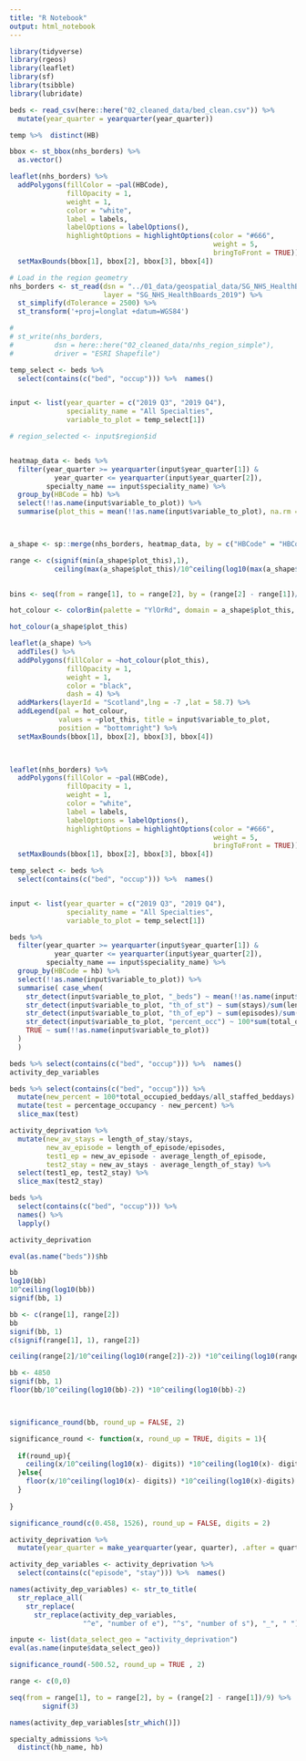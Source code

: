 ```yaml
---
title: "R Notebook"
output: html_notebook
---
```


```r
library(tidyverse)
library(rgeos)
library(leaflet)
library(sf)
library(tsibble)
library(lubridate)
```



```r
beds <- read_csv(here::here("02_cleaned_data/bed_clean.csv")) %>% 
  mutate(year_quarter = yearquarter(year_quarter))
```




```r
temp %>%  distinct(HB)
```





```r
bbox <- st_bbox(nhs_borders) %>% 
  as.vector()

leaflet(nhs_borders) %>% 
  addPolygons(fillColor = ~pal(HBCode),
              fillOpacity = 1,
              weight = 1, 
              color = "white",
              label = labels,
              labelOptions = labelOptions(),
              highlightOptions = highlightOptions(color = "#666",
                                                  weight = 5,
                                                  bringToFront = TRUE)) %>% 
  setMaxBounds(bbox[1], bbox[2], bbox[3], bbox[4])
```





```r
# Load in the region geometry
nhs_borders <- st_read(dsn = "../01_data/geospatial_data/SG_NHS_HealthBoards_2019/", 
                       layer = "SG_NHS_HealthBoards_2019") %>% 
  st_simplify(dTolerance = 2500) %>% 
  st_transform('+proj=longlat +datum=WGS84')

# 
# st_write(nhs_borders,
#          dsn = here::here("02_cleaned_data/nhs_region_simple"),
#          driver = "ESRI Shapefile")
```

```r
temp_select <- beds %>% 
  select(contains(c("bed", "occup"))) %>%  names()


input <- list(year_quarter = c("2019 Q3", "2019 Q4"),
              speciality_name = "All Specialties",
              variable_to_plot = temp_select[1])

# region_selected <- input$region$id


heatmap_data <- beds %>% 
  filter(year_quarter >= yearquarter(input$year_quarter[1]) &
           year_quarter <= yearquarter(input$year_quarter[2]),
         specialty_name == input$speciality_name) %>% 
  group_by(HBCode = hb) %>% 
  select(!!as.name(input$variable_to_plot)) %>% 
  summarise(plot_this = mean(!!as.name(input$variable_to_plot), na.rm = TRUE))



a_shape <- sp::merge(nhs_borders, heatmap_data, by = c("HBCode" = "HBCode"))

range <- c(signif(min(a_shape$plot_this),1), 
           ceiling(max(a_shape$plot_this)/10^ceiling(log10(max(a_shape$plot_this))-2)) *10^ceiling(log10(max(a_shape$plot_this))-2)) 
           

bins <- seq(from = range[1], to = range[2], by = (range[2] - range[1])/9)

hot_colour <- colorBin(palette = "YlOrRd", domain = a_shape$plot_this, bins = bins)

hot_colour(a_shape$plot_this)

leaflet(a_shape) %>% 
  addTiles() %>% 
  addPolygons(fillColor = ~hot_colour(plot_this),
              fillOpacity = 1,
              weight = 1, 
              color = "black",
              dash = 4) %>% 
  addMarkers(layerId = "Scotland",lng = -7 ,lat = 58.7) %>% 
  addLegend(pal = hot_colour,
            values = ~plot_this, title = input$variable_to_plot,
            position = "bottomright") %>% 
  setMaxBounds(bbox[1], bbox[2], bbox[3], bbox[4])

  
```


```r



leaflet(nhs_borders) %>% 
  addPolygons(fillColor = ~pal(HBCode),
              fillOpacity = 1,
              weight = 1, 
              color = "white",
              label = labels,
              labelOptions = labelOptions(),
              highlightOptions = highlightOptions(color = "#666",
                                                  weight = 5,
                                                  bringToFront = TRUE)) %>% 
  setMaxBounds(bbox[1], bbox[2], bbox[3], bbox[4])

```




```r
temp_select <- beds %>% 
  select(contains(c("bed", "occup"))) %>%  names()


input <- list(year_quarter = c("2019 Q3", "2019 Q4"),
              speciality_name = "All Specialties",
              variable_to_plot = temp_select[1])

beds %>% 
  filter(year_quarter >= yearquarter(input$year_quarter[1]) &
           year_quarter <= yearquarter(input$year_quarter[2]),
         specialty_name == input$speciality_name) %>% 
  group_by(HBCode = hb) %>% 
  select(!!as.name(input$variable_to_plot)) %>% 
  summarise( case_when(
    str_detect(input$variable_to_plot, "_beds") ~ mean(!!as.name(input$variable_to_plot)),
    str_detect(input$variable_to_plot, "th_of_st") ~ sum(stays)/sum(length_of_stay)*100,
    str_detect(input$variable_to_plot, "th_of_ep") ~ sum(episodes)/sum(length_of_episode)*100,
    str_detect(input$variable_to_plot, "percent_occ") ~ 100*sum(total_occupied_beddays)/sum(all_staffed_beddays),
    TRUE ~ sum(!!as.name(input$variable_to_plot))
  )
  )
```

```r
beds %>% select(contains(c("bed", "occup"))) %>%  names()
activity_dep_variables
```


```r
beds %>% select(contains(c("bed", "occup"))) %>% 
  mutate(new_percent = 100*total_occupied_beddays/all_staffed_beddays) %>% 
  mutate(test = percentage_occupancy - new_percent) %>% 
  slice_max(test)
```


```r
activity_deprivation %>% 
  mutate(new_av_stays = length_of_stay/stays,
         new_av_episode = length_of_episode/episodes,
         test1_ep = new_av_episode - average_length_of_episode,
         test2_stay = new_av_stays - average_length_of_stay) %>% 
  select(test1_ep, test2_stay) %>% 
  slice_max(test2_stay)
```



```r
beds %>% 
  select(contains(c("bed", "occup"))) %>%  
  names() %>% 
  lapply()
```

```r
activity_deprivation
```

```r
eval(as.name("beds"))$hb


```

```r
bb
log10(bb)
10^ceiling(log10(bb))
signif(bb, 1)
```

```r
bb <- c(range[1], range[2])
bb
signif(bb, 1)
c(signif(range[1], 1), range[2])

ceiling(range[2]/10^ceiling(log10(range[2])-2)) *10^ceiling(log10(range[2])-2)
```

```r
bb <- 4850
signif(bb, 1)
floor(bb/10^ceiling(log10(bb)-2)) *10^ceiling(log10(bb)-2)



significance_round(bb, round_up = FALSE, 2)
```

```r
significance_round <- function(x, round_up = TRUE, digits = 1){
  
  if(round_up){
    ceiling(x/10^ceiling(log10(x)- digits)) *10^ceiling(log10(x)- digits)
  }else{
    floor(x/10^ceiling(log10(x)- digits)) *10^ceiling(log10(x)-digits)
  }
  
}
```

```r

significance_round(c(0.458, 1526), round_up = FALSE, digits = 2)
```

```r
activity_deprivation %>% 
  mutate(year_quarter = make_yearquarter(year, quarter), .after = quarter)
```

```r
activity_dep_variables <- activity_deprivation %>% 
  select(contains(c("episode", "stay"))) %>%  names()

names(activity_dep_variables) <- str_to_title(
  str_replace_all(
    str_replace(
      str_replace(activity_dep_variables, 
                  "^e", "number of e"), "^s", "number of s"), "_", " "))
```

```r
inpute <- list(data_select_geo = "activity_deprivation")
eval(as.name(inpute$data_select_geo))
```

```r
significance_round(-500.52, round_up = TRUE , 2)
```



```r
range <- c(0,0)

seq(from = range[1], to = range[2], by = (range[2] - range[1])/9) %>% 
        signif(3)
```

```r
names(activity_dep_variables[str_which()])

```



```r
specialty_admissions %>% 
  distinct(hb_name, hb)
```

